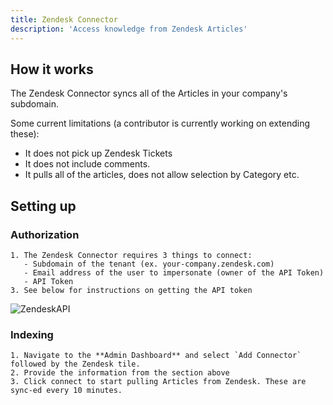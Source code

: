 ```yaml
---
title: Zendesk Connector
description: 'Access knowledge from Zendesk Articles'
---
```


## How it works
The Zendesk Connector syncs all of the Articles in your company's subdomain.

Some current limitations (a contributor is currently working on extending these):
- It does not pick up Zendesk Tickets
- It does not include comments.
- It pulls all of the articles, does not allow selection by Category etc.


## Setting up
### Authorization
    1. The Zendesk Connector requires 3 things to connect:
       - Subdomain of the tenant (ex. your-company.zendesk.com)
       - Email address of the user to impersonate (owner of the API Token)
       - API Token
    3. See below for instructions on getting the API token

![ZendeskAPI](/images/connectors/zendesk/ZendeskAPI.gif)


### Indexing
    1. Navigate to the **Admin Dashboard** and select `Add Connector` followed by the Zendesk tile.
    2. Provide the information from the section above
    3. Click connect to start pulling Articles from Zendesk. These are sync-ed every 10 minutes.
